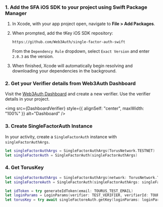 
### 1. Add the SFA iOS SDK to your project using Swift Package Manager

1. In Xcode, with your app project open, navigate to **File > Add Packages**.

1. When prompted, add the tKey iOS SDK repository:

   ```sh
   https://github.com/Web3Auth/single-factor-auth-swift
   ```

   From the `Dependency Rule` dropdown, select `Exact Version` and enter `2.0.3` as the version.

1. When finished, Xcode will automatically begin resolving and downloading your dependencies in the background.

### 2. Get your Verifier details from Web3Auth Dashboard

Visit the [Web3Auth Dashboard](https://dashboard.web3auth.io) and create a new verifier. Use the verifier details in your project.

<img src={DashboardVerifier} style={{ alignSelf: "center", maxWidth: "100%" }} alt="Dashboard" />

### 3. Create SingleFactorAuth Instance

In your activity, create a `SingleFactorAuth` instance with `singleFactorAuthArgs`.

```swift
let singleFactorAuthArgs = SingleFactorAuthArgs(TorusNetwork.TESTNET)
let singleFactorAuth = SingleFactorAuth(singleFactorAuthArgs)
```

### 4. Get TorusKey

```swift
let singleFactorAuthArgs = SingleFactorAuthArgs(network: TorusNetwork.TESTNET)
let singleFactoreAuth = SingleFactorAuth(singleFactorAuthArgs: singleFactorAuthArgs)

let idToken = try generateIdToken(email: TOURUS_TEST_EMAIL)
let loginParams = LoginParams(verifier: TEST_VERIFIER, verifierId: TOURUS_TEST_EMAIL, idToken: idToken)
let torusKey = try await singleFactoreAuth.getKey(loginParams: loginParams)
```
